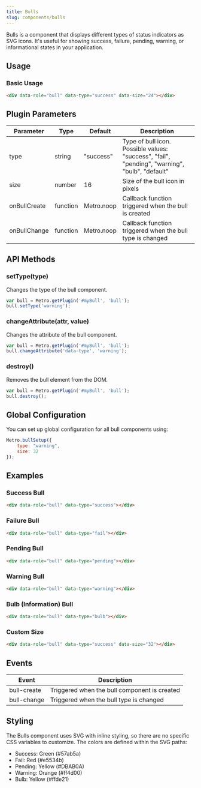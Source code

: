 ```yaml
---
title: Bulls
slug: components/bulls
---
```


Bulls is a component that displays different types of status indicators as SVG icons. It's useful for showing success, failure, pending, warning, or informational states in your application.

## Usage

<CodePen user="olton" hash="MYwXoNL" height="700"/>

### Basic Usage

```html
<div data-role="bull" data-type="success" data-size="24"></div>
```

## Plugin Parameters

| Parameter | Type | Default | Description |
| --- | --- | --- | --- |
| type | string | "success" | Type of bull icon. Possible values: "success", "fail", "pending", "warning", "bulb", "default" |
| size | number | 16 | Size of the bull icon in pixels |
| onBullCreate | function | Metro.noop | Callback function triggered when the bull is created |
| onBullChange | function | Metro.noop | Callback function triggered when the bull type is changed |

## API Methods

### setType(type)
Changes the type of the bull component.

```javascript
var bull = Metro.getPlugin('#myBull', 'bull');
bull.setType('warning');
```

### changeAttribute(attr, value)
Changes the attribute of the bull component.

```javascript
var bull = Metro.getPlugin('#myBull', 'bull');
bull.changeAttribute('data-type', 'warning');
```

### destroy()
Removes the bull element from the DOM.

```javascript
var bull = Metro.getPlugin('#myBull', 'bull');
bull.destroy();
```

## Global Configuration

You can set up global configuration for all bull components using:

```javascript
Metro.bullSetup({
    type: "warning",
    size: 32
});
```

## Examples

### Success Bull
```html
<div data-role="bull" data-type="success"></div>
```

### Failure Bull
```html
<div data-role="bull" data-type="fail"></div>
```

### Pending Bull
```html
<div data-role="bull" data-type="pending"></div>
```

### Warning Bull
```html
<div data-role="bull" data-type="warning"></div>
```

### Bulb (Information) Bull
```html
<div data-role="bull" data-type="bulb"></div>
```

### Custom Size
```html
<div data-role="bull" data-type="success" data-size="32"></div>
```

## Events

| Event | Description |
| --- | --- |
| bull-create | Triggered when the bull component is created |
| bull-change | Triggered when the bull type is changed |

## Styling

The Bulls component uses SVG with inline styling, so there are no specific CSS variables to customize. The colors are defined within the SVG paths:

- Success: Green (#57ab5a)
- Fail: Red (#e5534b)
- Pending: Yellow (#DBAB0A)
- Warning: Orange (#ff4d00)
- Bulb: Yellow (#ffde21)
